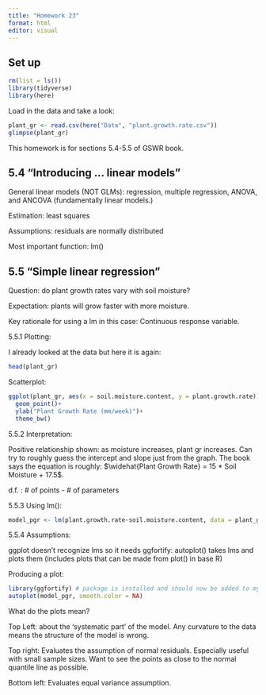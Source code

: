 ```yaml
---
title: "Homework 23"
format: html
editor: visual
---
```


## Set up

```r
rm(list = ls())
library(tidyverse)
library(here)
```

Load in the data and take a look:

```r
plant_gr <- read.csv(here("Data", "plant.growth.rate.csv"))
glimpse(plant_gr)
```

This homework is for sections 5.4-5.5 of GSWR book. 


## 5.4 "Introducing ... linear models"

General linear models (NOT GLMs): regression, multiple regression, ANOVA, and ANCOVA (fundamentally linear models.)

Estimation: least squares

Assumptions: residuals are normally distributed

Most important function: lm()


## 5.5 "Simple linear regression"

Question: do plant growth rates vary with soil moisture?

Expectation: plants will grow faster with more moisture.

Key rationale for using a lm in this case: Continuous response variable.

5.5.1 Plotting:

I already looked at the data but here it is again:

```r
head(plant_gr)
```

Scatterplot:

```r
ggplot(plant_gr, aes(x = soil.moisture.content, y = plant.growth.rate))+
  geom_point()+
  ylab("Plant Growth Rate (mm/week)")+
  theme_bw()
```

5.5.2 Interpretation:

Positive relationship shown: as moisture increases, plant gr increases. Can try to roughly guess the intercept and slope just from the graph. The book says the equation is roughly: $\widehat{Plant Growth Rate} = 15 * Soil Moisture + 17.5$.

d.f. : # of points - # of parameters

5.5.3 Using lm():

```r
model_pgr <- lm(plant.growth.rate~soil.moisture.content, data = plant_gr)
```

5.5.4 Assumptions:

ggplot doesn't recognize lms so it needs ggfortify: autoplot() takes lms and plots them (includes plots that can be made from plot() in base R)

Producing a plot:

```r
library(ggfortify) # package is installed and should now be added to my normal 'set up' section of code.
autoplot(model_pgr, smooth.color = NA)
```

What do the plots mean?

Top Left: about the 'systematic part' of the model. Any curvature to the data means the structure of the model is wrong.

Top right: Evaluates the assumption of normal residuals. Especially useful with small sample sizes. Want to see the points as close to the normal quantile line as possible.

Bottom left: Evaluates equal variance assumption.

